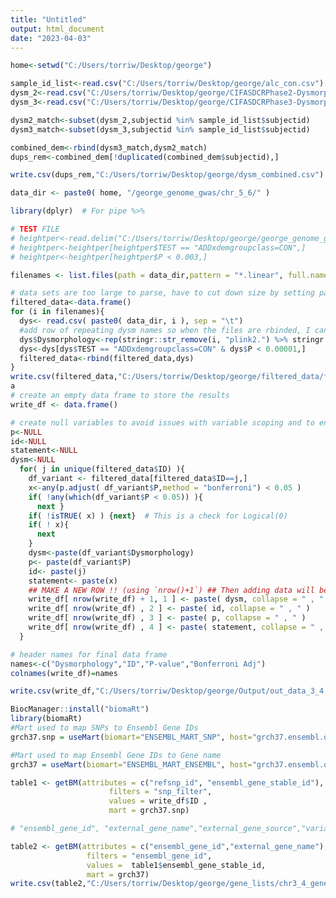---
title: "Untitled"
output: html_document
date: "2023-04-03"
---

```{r set working directory }
home<-setwd("C:/Users/torriw/Desktop/george")
```

```{r read in files }
sample_id_list<-read.csv("C:/Users/torriw/Desktop/george/alc_con.csv")
dysm_2<-read.csv("C:/Users/torriw/Desktop/george/CIFASDCRPhase2-DysmorphologyPhase2_DATA_2019-09-27_1310.csv")
dysm_3<-read.csv("C:/Users/torriw/Desktop/george/CIFASDCRPhase3-DysmorphologyPhase3_DATA_2019-09-30_1020.csv")
```


```{r match sample id's }
dysm2_match<-subset(dysm_2,subjectid %in% sample_id_list$subjectid)
dysm3_match<-subset(dysm_3,subjectid %in% sample_id_list$subjectid)
```


```{r combine files and remove duplicates}
combined_dem<-rbind(dysm3_match,dysm2_match)
dups_rem<-combined_dem[!duplicated(combined_dem$subjectid),]
```

```{r write out file }
write.csv(dups_rem,"C:/Users/torriw/Desktop/george/dysm_combined.csv")
```



####################################################################################################################



```{r Directory for gwas}
data_dir <- paste0( home, "/george_genome_gwas/chr_5_6/" )

```

```{r write out file }
library(dplyr)  # For pipe %>%
```

```{r test parsing large linear/hybrid files }
# TEST FILE
# heightper<-read.delim("C:/Users/torriw/Desktop/george/george_genome_gwas/chr_1_2/plink2.heightper.glm.linear")
# heightper<-heightper[heightper$TEST == "ADDxdemgroupclass=CON",]
# heightper<-heightper[heightper$P < 0.003,]

filenames <- list.files(path = data_dir,pattern = "*.linear", full.names = FALSE)

# data sets are too large to parse, have to cut down size by setting parameters
filtered_data<-data.frame()
for (i in filenames){
  dys<- read.csv( paste0( data_dir, i ), sep = "\t")
  #add row of repeating dysm names so when the files are rbinded, I can distinguish their values & dysm names 
  dys$Dysmorphology<-rep(stringr::str_remove(i, "plink2.") %>% stringr::str_remove(., ".glm.linear"),nrow(dys)) 
  dys<-dys[dys$TEST == "ADDxdemgroupclass=CON" & dys$P < 0.00001,]
  filtered_data<-rbind(filtered_data,dys)
}
write.csv(filtered_data,"C:/Users/torriw/Desktop/george/filtered_data/filtered_data_3_4.csv",row.names = F )
a
# create an empty data frame to store the results
write_df <- data.frame()

# create null variables to avoid issues with variable scoping and to ensure that the variables are empty before filling them with data. 
p<-NULL
id<-NULL
statement<-NULL
dysm<-NULL
  for( j in unique(filtered_data$ID) ){
    df_variant <- filtered_data[filtered_data$ID==j,]
    x<-any(p.adjust( df_variant$P,method = "bonferroni") < 0.05 )
    if( !any(which(df_variant$P < 0.05)) ){
      next }
    if( !isTRUE( x) ) {next}  # This is a check for Logical(0)
    if( ! x){  
      next
    }
    dysm<-paste(df_variant$Dysmorphology)
    p<- paste(df_variant$P)
    id<- paste(j)
    statement<- paste(x)
    ## MAKE A NEW ROW !! (using `nrow()+1`) ## Then adding data will be in sync with that row using `nrow()`
    write_df[ nrow(write_df) + 1, 1 ] <- paste( dysm, collapse = " , " )
    write_df[ nrow(write_df) , 2 ] <- paste( id, collapse = " , " )
    write_df[ nrow(write_df) , 3 ] <- paste( p, collapse = " , " )
    write_df[ nrow(write_df) , 4 ] <- paste( statement, collapse = " , " )
  }

# header names for final data frame
names<-c("Dysmorphology","ID","P-value","Bonferroni Adj") 
colnames(write_df)=names
```

```{r write out files}
write.csv(write_df,"C:/Users/torriw/Desktop/george/Output/out_data_3_4.csv",row.names = FALSE)

```

```{r mart}
BiocManager::install("biomaRt")
library(biomaRt)
#Mart used to map SNPs to Ensembl Gene IDs
grch37.snp = useMart(biomart="ENSEMBL_MART_SNP", host="grch37.ensembl.org", path="/biomart/martservice",dataset="hsapiens_snp")

#Mart used to map Ensembl Gene IDs to Gene name
grch37 = useMart(biomart="ENSEMBL_MART_ENSEMBL", host="grch37.ensembl.org", path="/biomart/martservice", dataset="hsapiens_gene_ensembl")

```

```{r Mapping SNPs to Ensembl Gene IDs}
table1 <- getBM(attributes = c("refsnp_id", "ensembl_gene_stable_id"), 
                      filters = "snp_filter", 
                      values = write_df$ID , 
                      mart = grch37.snp)

```

```{r Mapping Ensembl Gene IDs to Gene names }
# "ensembl_gene_id", "external_gene_name","external_gene_source","variation_name","start_position","end_position","description"

table2 <- getBM(attributes = c("ensembl_gene_id","external_gene_name"),
                 filters = "ensembl_gene_id", 
                 values =  table1$ensembl_gene_stable_id, 
                 mart = grch37)
write.csv(table2,"C:/Users/torriw/Desktop/george/gene_lists/chr3_4_gene_list.csv",row.names = F)

```

